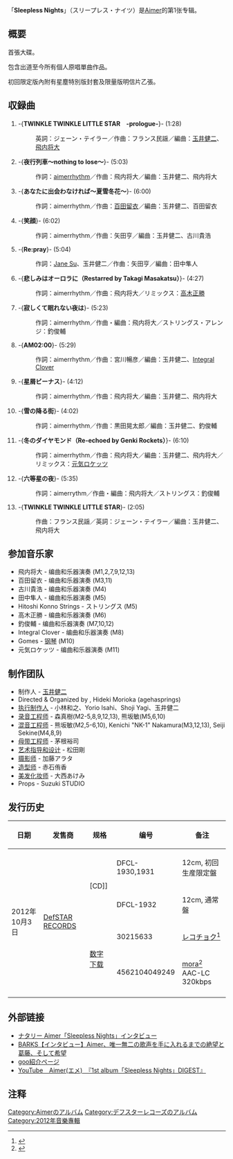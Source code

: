 {{NotChineseTitle|time=2015-12-14T04:46:34+00:00}}
{{Infobox Album
| Name           = Sleepless Nights
| Type           = [[錄音室專輯|錄音室專輯]]
| Artist         = [[Aimer|Aimer]]
| Released       = 2012年10月3日
| Recorded       = at prime sound studio form, Sony Music Studio Tokyo, SoundCity, Azabu O Studio, Studio Device
| Genre          = [[J-POP|J-POP]]
| Length         = 61分0秒
| Label          = [[DefSTAR_Records|DefSTAR RECORDS]]<br>DFCL-1932
| Producer       = [[玉井健二|玉井健二]]
| Reviews        = 
* CDジャーナル [http://artist.cdjournal.com/d/sleepless-nights/4112082466 link]
| Chart position =*11位<small>（[[Oricon公信榜|Oricon]]）<ref name="オリコン">{{Cite web|url=http://www.oricon.co.jp/prof/artist/542958/products/music/984070/1/|title=Sleepless Nights/Aimer|publisher=Oricon Inc.|accessdate=2013-02-10|archive-date=2013-04-30|archive-url=https://web.archive.org/web/20130430004045/http://www.oricon.co.jp/prof/artist/542958/products/music/984070/1/|dead-url=no}}</ref></small>
* 登場回数8回<small>（オリコン）</small>
| Certification  =
| Last album     = [[Your_favorite_things|Your favorite things]]<br/>（2011年）
| This album     = '''Sleepless Nights'''<br/>（2012年）
| Next album     = [[Bitter_&_Sweet_(Aimerのアルバム)|Bitter & Sweet]]<br/>（2012年）
| Misc        = {{Singles
  | Name           = Sleepless Nights
  | Type           = [[錄音室專輯|錄音室專輯]]
  | single 1       = [[六等星の夜/悲しみはオーロラに/TWINKLE_TWINKLE_LITTLE_STAR|六等星の夜/悲しみはオーロラに/TWINKLE TWINKLE LITTLE STAR]]
  | single 1 date  = 2011年9月7日
  | single 2       = [[Re:pray/寂しくて眠れない夜は|Re:pray/寂しくて眠れない夜は]]
  | single 2 date  = 2011年12月14日
  | single 3       = [[雪の降る街/冬のダイヤモンド|雪の降る街/冬のダイヤモンド]]
  | single 3 date  = 2012年2月23日
  | single 4       = [[あなたに出会わなければ_〜夏雪冬花〜/星屑ビーナス|あなたに出会わなければ 〜夏雪冬花〜/星屑ビーナス]]
  | single 4 date  = 2012年8月15日
  }}
}}

「'''Sleepless Nights'''」（スリープレス・ナイツ）是[[Aimer|Aimer]]的第1张专辑。

== 概要 ==
首張大碟。

包含出道至今所有個人原唱單曲作品。

初回限定版內附有星塵特別版封套及限量版明信片乙張。

== 収録曲 ==
# -{'''TWINKLE TWINKLE LITTLE STAR　-prologue-'''}- (1:28)
#: 英詞：ジェーン・テイラー／作曲：フランス民謡／編曲：[[玉井健二|玉井健二]]、[[飛内将大|飛内将大]]
# -{'''夜行列車～nothing to lose～'''}- (5:03)
#: 作詞：[[Aimer|aimerrhythm]]／作曲：飛内将大／編曲：玉井健二、飛内将大
# -{'''あなたに出会わなければ～夏雪冬花～'''}- (6:00)
#: 作詞：aimerrhythm／作曲：[[百田留衣|百田留衣]]／編曲：玉井健二、百田留衣
# -{'''笑顔'''}- (6:02)
#: 作詞：aimerrhythm／作曲：矢田亨／編曲：玉井健二、古川貴浩
# -{'''Re:pray'''}- (5:04)
#: 作詞：[[ジェーン・スー|Jane Su]]、玉井健二／作曲：矢田亨／編曲：田中隼人
# -{'''悲しみはオーロラに（Restarred by Takagi Masakatsu）'''}- (4:27)
#: 作詞：aimerrhythm／作曲：飛内将大／リミックス：[[高木正勝|高木正勝]]
# -{'''寂しくて眠れない夜は'''}- (5:23)
#: 作詞：aimerrhythm／作曲・編曲：飛内将大／ストリングス・アレンジ：釣俊輔
# -{'''AM02:00'''}- (5:29)
#: 作詞：aimerrhythm／作曲：宮川暢彦／編曲：玉井健二、[[Integral_Clover|Integral Clover]]
# -{'''星屑ビーナス'''}- (4:12)
#: 作詞：aimerrhythm／作曲：飛内将大／編曲：玉井健二、飛内将大
# -{'''雪の降る街'''}- (4:02)
#: 作詞：aimerrhythm／作曲：黒田晃太郎／編曲：玉井健二、釣俊輔
# -{'''冬のダイヤモンド（Re-echoed by Genki Rockets）'''}- (6:10)
#: 作詞：aimerrhythm／作曲：飛内将大／編曲：玉井健二、飛内将大／リミックス：[[元気ロケッツ|元気ロケッツ]]
# -{'''六等星の夜'''}- (5:35)
#: 作詞：aimerrythm／作曲・編曲：飛内将大／ストリングス：釣俊輔
# -{'''TWINKLE TWINKLE LITTLE STAR'''}- (2:05)
#: 作曲：フランス民謡／英詞：ジェーン・テイラー／編曲：玉井健二、飛内将大

==参加音乐家==
*飛内将大 - 编曲和乐器演奏 (M1,2,7,9,12,13)
*百田留衣 - 编曲和乐器演奏 (M3,11)
*古川貴浩 - 编曲和乐器演奏 (M4)
*田中隼人 - 编曲和乐器演奏 (M5)
*Hitoshi Konno Strings - ストリングス (M5)
*高木正勝 - 编曲和乐器演奏 (M6)
*釣俊輔 - 编曲和乐器演奏 (M7,10,12)
*Integral Clover - 编曲和乐器演奏 (M8)
*Gomes - [[钢琴|钢琴]] (M10)
*元気ロケッツ - 编曲和乐器演奏 (M11)


==制作团队==
*制作人 - [[玉井健二|玉井健二]]
*Directed & Organized by {{link-ja|鸟巢亮太|鳥巣亮太}}, Hideki Morioka (agehasprings)
*[[音樂製作人|执行制作人]] - 小林和之、Yorio Isahi、Shoji Yagi、玉井健二
*[[录音|录音工程师]] - 森真樹(M2-5,8,9,12,13), 熊坂敏(M5,6,10)
*[[录音|混音工程师]] - 熊坂敏(M2,5-6,10), Kenichi "NK-1" Nakamura(M3,12,13), Seiji Sekine(M4,8,9)
*[[母带工程师|母带工程师]] - 茅根裕司
*[[光碟封套|艺术指导和设计]] - 松田剛
*[[攝影師|摄影师]] - 加藤アラタ
*[[造型师|造型师]] - 赤石侑香
*[[美发化妆师|美发化妆师]] - 大西あけみ
*Props - Suzuki STUDIO

== 发行历史 ==
{|class="wikitable"
! 日期
! 发售商
! 规格
! 编号
! 备注
|-
| rowspan="4"|2012年10月3日
| rowspan="4"|[[DefSTAR_Records|DefSTAR RECORDS]]
| rowspan="2"|[CD]]
| DFCL-1930,1931
| 12cm, 初回生産限定盤
|-
| DFCL-1932
| 12cm, 通常盤
|-
| rowspan="2"|[[音楽配信|数字下载]]
| 30215633
| [[レコチョク|レコチョク]]<ref name="レコチョク">{{Cite web|url=http://recochoku.jp/album/30215633/|title=Sleepless Nights(9 tracks ver.)|publisher=RecoChoku Co.,Ltd.|accessdate=2013-02-12}}{{Dead link|date=2020年5月 |bot=InternetArchiveBot |fix-attempted=yes }}</ref>
|-
| 4562104049249
| [[mora|mora]]<ref name="mora">{{Cite web|url=http://mora.jp/package/43000001/4562104049249/|title=Sleepless Nights(9 tracks ver.)|publisher=LevelGate Co.,Ltd..|accessdate=2013-02-12|archive-date=2016-03-04|archive-url=https://web.archive.org/web/20160304112618/http://mora.jp/package/43000001/4562104049249/|dead-url=no}}</ref> AAC-LC 320kbps
|-
|}

==外部链接==
*[http://natalie.mu/music/pp/aimer02 ナタリー Aimer「Sleepless Nights」インタビュー]{{Wayback|url=http://natalie.mu/music/pp/aimer02 |date=20131031211111 }}
*[http://www.barks.jp/news/?id=1000083564 BARKS【インタビュー】Aimer、唯一無二の歌声を手に入れるまでの絶望と葛藤、そして希望]{{Wayback|url=http://www.barks.jp/news/?id=1000083564 |date=20130412002548 }}
*[https://web.archive.org/web/20131031111809/http://music.goo.ne.jp/cd/CDDORID984069-1/index.html goo紹介ページ]
*[http://www.youtube.com/watch?v=T6-ziA1PnwM&feature=youtu.be YouTube　Aimer(エメ)　『1st album「Sleepless Nights」DIGEST』]{{Wayback|url=http://www.youtube.com/watch?v=T6-ziA1PnwM&feature=youtu.be |date=20140304105938 }}

==注释==
{{reflist|2}}

{{Aimer}}
{{デフォルトソート:すりいふりすないつ}}

[[Category:Aimerのアルバム|Category:Aimerのアルバム]]
[[Category:デフスターレコーズのアルバム|Category:デフスターレコーズのアルバム]] 
[[Category:2012年音樂專輯|Category:2012年音樂專輯]]